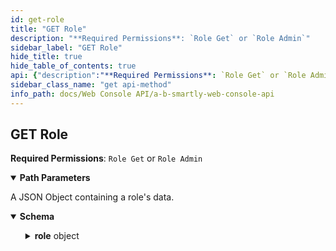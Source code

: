 ```yaml
---
id: get-role
title: "GET Role"
description: "**Required Permissions**: `Role Get` or `Role Admin`"
sidebar_label: "GET Role"
hide_title: true
hide_table_of_contents: true
api: {"description":"**Required Permissions**: `Role Get` or `Role Admin`","parameters":[{"name":"roleId","in":"path","required":true,"schema":{"type":"integer"},"description":"The id of the Role that you wish to get data from."}],"responses":{"200":{"description":"A JSON Object containing a role's data.","content":{"application/json":{"schema":{"type":"object","properties":{"role":{"type":"object","properties":{"id":{"type":"integer"},"name":{"type":"string","example":"Admin"},"description":{"type":"string","example":"A role with all permissions except user CRUD"},"created_at":{"type":"string","format":"date-time"},"created_by_user_id":{"type":"integer"},"updated_at":{"nullable":true,"type":"string","format":"date-time"},"updated_by_user_id":{"nullable":true,"type":"integer"},"deletable":{"type":"boolean"},"default_user_role":{"type":"boolean","example":false},"full_admin_role":{"type":"boolean","example":false},"permissions":{"type":"array","items":{"type":"object","properties":{"permission_id":{"type":"integer"},"role_id":{"type":"integer"},"permission":{"type":"object","properties":{"id":{"type":"integer"},"name":{"type":"string"},"description":{"type":"string"},"category_id":{"type":"integer"}}}}}},"created_by":{"type":"object","properties":{"archived":{"type":"boolean","example":false},"avatar":{"type":"object","nullable":true},"avatar_file_upload_url":{"type":"string","example":"/cropUrl/100x100/1.png"},"created_at":{"type":"string","format":"date-time"},"created_by_user_id":{"type":"integer","minimum":1},"department":{"type":"string","example":"Marketing"},"email":{"type":"string","format":"email"}}}}}}}}}}},"method":"get","path":"/roles/{roleId}","servers":[{"url":"https://sandbox.absmartly.io/v1"}],"security":[{"UserApiKey":[]}],"securitySchemes":{"UserApiKey":{"type":"apiKey","in":"header","description":"A User API Key for API authorization. **Must be in the format \"Api-Key your_user_api_key\"**","name":"Authorization","scheme":"^Api-Key\\s\\S+"}},"info":{"title":"A/B Smartly Web Console API","version":"1.0.0","description":"An OpenAPI Specification that describes the A/B Smartly API for working with your experiments programmatically.","contact":{"name":"API Support","email":"api@absmartly.com"},"license":{"name":"Proprietary"}},"postman":{"name":"GET Role","description":{"content":"**Required Permissions**: `Role Get` or `Role Admin`","type":"text/plain"},"url":{"path":["roles",":roleId"],"host":["{{baseUrl}}"],"query":[],"variable":[{"disabled":false,"description":{"content":"(Required) The id of the Role that you wish to get data from.","type":"text/plain"},"type":"any","value":"","key":"roleId"}]},"header":[{"key":"Accept","value":"application/json"}],"method":"GET"}}
sidebar_class_name: "get api-method"
info_path: docs/Web Console API/a-b-smartly-web-console-api
---
```



## GET Role



**Required Permissions**: `Role Get` or `Role Admin`

<details style={{"marginBottom":"1rem"}} data-collapsed={false} open={true}><summary style={{}}><strong>Path Parameters</strong></summary><div><ul><ParamsItem className={"paramsItem"} param={{"name":"roleId","in":"path","required":true,"schema":{"type":"integer"},"description":"The id of the Role that you wish to get data from."}}></ParamsItem></ul></div></details><div><ApiTabs><TabItem label={"200"} value={"200"}><div>

A JSON Object containing a role's data.

</div><div><MimeTabs schemaType={"response"}><TabItem label={"application/json"} value={"application/json"}><SchemaTabs><TabItem label={"Schema"} value={"Schema"}><details style={{}} data-collapsed={false} open={true}><summary style={{"textAlign":"left"}}><strong>Schema</strong></summary><div style={{"textAlign":"left","marginLeft":"1rem"}}></div><ul style={{"marginLeft":"1rem"}}><SchemaItem collapsible={true} className={"schemaItem"}><details style={{}}><summary style={{}}><strong>role</strong><span style={{"opacity":"0.6"}}> object</span></summary><div style={{"marginLeft":"1rem"}}><SchemaItem collapsible={false} name={"id"} required={false} schemaDescription={undefined} schemaName={"integer"} qualifierMessage={undefined} defaultValue={undefined}></SchemaItem><SchemaItem collapsible={false} name={"name"} required={false} schemaDescription={undefined} schemaName={"string"} qualifierMessage={undefined} defaultValue={undefined}></SchemaItem><SchemaItem collapsible={false} name={"description"} required={false} schemaDescription={undefined} schemaName={"string"} qualifierMessage={undefined} defaultValue={undefined}></SchemaItem><SchemaItem collapsible={false} name={"created_at"} required={false} schemaDescription={undefined} schemaName={"date-time"} qualifierMessage={undefined} defaultValue={undefined}></SchemaItem><SchemaItem collapsible={false} name={"created_by_user_id"} required={false} schemaDescription={undefined} schemaName={"integer"} qualifierMessage={undefined} defaultValue={undefined}></SchemaItem><SchemaItem collapsible={false} name={"updated_at"} required={false} schemaDescription={undefined} schemaName={"date-time"} qualifierMessage={undefined} defaultValue={undefined}></SchemaItem><SchemaItem collapsible={false} name={"updated_by_user_id"} required={false} schemaDescription={undefined} schemaName={"integer"} qualifierMessage={undefined} defaultValue={undefined}></SchemaItem><SchemaItem collapsible={false} name={"deletable"} required={false} schemaDescription={undefined} schemaName={"boolean"} qualifierMessage={undefined} defaultValue={undefined}></SchemaItem><SchemaItem collapsible={false} name={"default_user_role"} required={false} schemaDescription={undefined} schemaName={"boolean"} qualifierMessage={undefined} defaultValue={undefined}></SchemaItem><SchemaItem collapsible={false} name={"full_admin_role"} required={false} schemaDescription={undefined} schemaName={"boolean"} qualifierMessage={undefined} defaultValue={undefined}></SchemaItem><SchemaItem collapsible={true} className={"schemaItem"}><details style={{}}><summary style={{}}><strong>permissions</strong><span style={{"opacity":"0.6"}}> object[]</span></summary><div style={{"marginLeft":"1rem"}}><SchemaItem collapsible={false} name={"permission_id"} required={false} schemaDescription={undefined} schemaName={"integer"} qualifierMessage={undefined} defaultValue={undefined}></SchemaItem><SchemaItem collapsible={false} name={"role_id"} required={false} schemaDescription={undefined} schemaName={"integer"} qualifierMessage={undefined} defaultValue={undefined}></SchemaItem><SchemaItem collapsible={true} className={"schemaItem"}><details style={{}}><summary style={{}}><strong>permission</strong><span style={{"opacity":"0.6"}}> object</span></summary><div style={{"marginLeft":"1rem"}}><SchemaItem collapsible={false} name={"id"} required={false} schemaDescription={undefined} schemaName={"integer"} qualifierMessage={undefined} defaultValue={undefined}></SchemaItem><SchemaItem collapsible={false} name={"name"} required={false} schemaDescription={undefined} schemaName={"string"} qualifierMessage={undefined} defaultValue={undefined}></SchemaItem><SchemaItem collapsible={false} name={"description"} required={false} schemaDescription={undefined} schemaName={"string"} qualifierMessage={undefined} defaultValue={undefined}></SchemaItem><SchemaItem collapsible={false} name={"category_id"} required={false} schemaDescription={undefined} schemaName={"integer"} qualifierMessage={undefined} defaultValue={undefined}></SchemaItem></div></details></SchemaItem></div></details></SchemaItem><SchemaItem collapsible={true} className={"schemaItem"}><details style={{}}><summary style={{}}><strong>created_by</strong><span style={{"opacity":"0.6"}}> object</span></summary><div style={{"marginLeft":"1rem"}}><SchemaItem collapsible={false} name={"archived"} required={false} schemaDescription={undefined} schemaName={"boolean"} qualifierMessage={undefined} defaultValue={undefined}></SchemaItem><SchemaItem collapsible={false} name={"avatar"} required={false} schemaDescription={undefined} schemaName={"object"} qualifierMessage={undefined} defaultValue={undefined}></SchemaItem><SchemaItem collapsible={false} name={"avatar_file_upload_url"} required={false} schemaDescription={undefined} schemaName={"string"} qualifierMessage={undefined} defaultValue={undefined}></SchemaItem><SchemaItem collapsible={false} name={"created_at"} required={false} schemaDescription={undefined} schemaName={"date-time"} qualifierMessage={undefined} defaultValue={undefined}></SchemaItem><SchemaItem collapsible={false} name={"created_by_user_id"} required={false} schemaDescription={undefined} schemaName={"integer"} qualifierMessage={"**Possible values:** `>= 1`"} defaultValue={undefined}></SchemaItem><SchemaItem collapsible={false} name={"department"} required={false} schemaDescription={undefined} schemaName={"string"} qualifierMessage={undefined} defaultValue={undefined}></SchemaItem><SchemaItem collapsible={false} name={"email"} required={false} schemaDescription={undefined} schemaName={"email"} qualifierMessage={undefined} defaultValue={undefined}></SchemaItem></div></details></SchemaItem></div></details></SchemaItem></ul></details></TabItem><TabItem label={"Example (from schema)"} value={"Example (from schema)"}><ResponseSamples responseExample={"{\n  \"role\": {\n    \"id\": 0,\n    \"name\": \"Admin\",\n    \"description\": \"A role with all permissions except user CRUD\",\n    \"created_at\": \"2022-12-02\",\n    \"created_by_user_id\": 0,\n    \"updated_at\": \"2022-12-02\",\n    \"updated_by_user_id\": 0,\n    \"deletable\": true,\n    \"default_user_role\": false,\n    \"full_admin_role\": false,\n    \"permissions\": [\n      {\n        \"permission_id\": 0,\n        \"role_id\": 0,\n        \"permission\": {\n          \"id\": 0,\n          \"name\": \"string\",\n          \"description\": \"string\",\n          \"category_id\": 0\n        }\n      }\n    ],\n    \"created_by\": {\n      \"archived\": false,\n      \"avatar\": {},\n      \"avatar_file_upload_url\": \"/cropUrl/100x100/1.png\",\n      \"created_at\": \"2022-12-02\",\n      \"created_by_user_id\": 0,\n      \"department\": \"Marketing\",\n      \"email\": \"user@example.com\"\n    }\n  }\n}"} language={"json"}></ResponseSamples></TabItem></SchemaTabs></TabItem></MimeTabs></div></TabItem></ApiTabs></div>
      